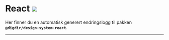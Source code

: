 

<Meta title='Endringslogger/React' />

# React [![](https://img.shields.io/npm/v/@digdir/design-system-react?label=latest%20release&color=0051be)](https://www.npmjs.com/package/@digdir/design-system-react)

Her finner du en automatisk generert endringslogg til pakken **`@digdir/design-system-react`**.

---

<Changelog markdown={changelog} />
